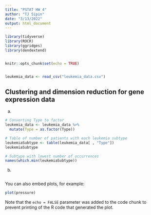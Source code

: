 ```yaml
---
title: "PSTAT HW 4"
author: "TJ Sipin"
date: "3/13/2022"
output: html_document
---
```


```r
library(tidyverse)
library(ROCR)
library(ggridges)
library(dendextend)


knitr::opts_chunk$set(echo = TRUE)


leukemia_data <- read_csv("leukemia_data.csv")
```

## Clustering and dimension reduction for gene expression data

(a)

```r
# Converting Type to factor
leukemia_data <- leukemia_data %>%
  mutate(Type = as.factor(Type))

# Table of number of patients with each leukemia subtype
leukemiaSubtype <- table(leukemia_data[ , "Type"])
leukemiaSubtype

# Subtype with lowest number of occurrences
names(which.min(leukemiaSubtype))
```
(b)

```r

```


You can also embed plots, for example:

```r
plot(pressure)
```

Note that the `echo = FALSE` parameter was added to the code chunk to prevent printing of the R code that generated the plot.
